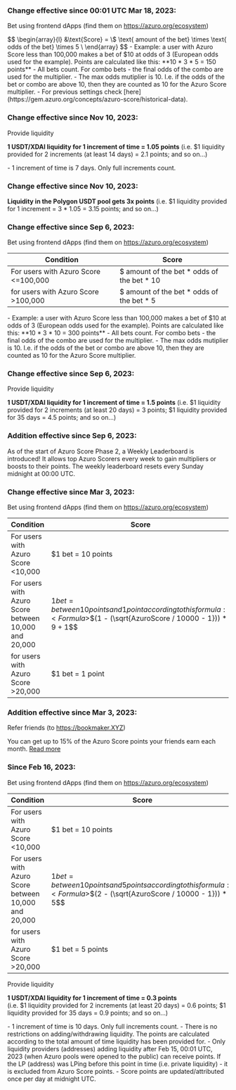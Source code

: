 
<PageHeadline
  title="Changelog"
  subTitle="Previous settings are documented here"
/>

### Change effective since 00:01 UTC Mar 18, 2023:

Bet using frontend dApps
(find them on https://azuro.org/ecosystem)

<Formula>
$$
\begin{array}{l}
&\text{Score} = \$ \text{ amount of the bet} \times \text{ odds of the bet} \times 5 \
\end{array}
$$
</Formula>

<Callout type="info">
  - Example: a user with Azuro Score less than 100,000 makes a bet of $10 at odds of 3 (European odds used for the example). Points are calculated like this: **10 * 3 * 5 = 150 points**
  - All bets count. For combo bets - the final odds of the combo are used for the multiplier.
  - The max odds mutiplier is 10. I.e. if the odds of the bet or combo are above 10, then they are counted as 10 for the Azuro Score multiplier.
  - For previous settings check [here](https://gem.azuro.org/concepts/azuro-score/historical-data).
</Callout>

### Change effective since Nov 10, 2023:

Provide liquidity

**1 USDT/XDAI liquidity for 1 increment of time = 1.05 points** (i.e. \$1 liquidity provided for 2 increments
(at least 14 days) = 2.1 points; and so on…)

<Callout type="info">
  - 1 increment of time is 7 days. Only full increments count.
</Callout>

### Change effective since Nov 10, 2023:

**Liquidity in the Polygon USDT pool gets 3x points** (i.e. \$1 liquidity provided for 1 increment = 3 * 1.05 = 3.15 points; and so on…)


### Change effective since Sep 6, 2023:

Bet using frontend dApps
(find them on https://azuro.org/ecosystem)

| Condition | Score |
|---|---|
| For users with Azuro Score \<=100,000 | $ amount of the bet * odds of the bet * 10 |
| for users with Azuro Score \>100,000 | $ amount of the bet * odds of the bet * 5 |

<Callout type="info">
  - Example: a user with Azuro Score less than 100,000 makes a bet of $10 at odds of 3 (European odds used for the example). Points are calculated like this: **10 * 3 * 10 = 300 points**
  - All bets count. For combo bets - the final odds of the combo are used for the multiplier.
  - The max odds mutiplier is 10. I.e. if the odds of the bet or combo are above 10, then they are counted as 10 for the Azuro Score multiplier.
</Callout>

### Change effective since Sep 6, 2023:

Provide liquidity

**1 USDT/XDAI liquidity for 1 increment of time = 1.5 points** (i.e. \$1 liquidity provided for 2 increments
(at least 20 days) = 3 points; $1 liquidity provided for 35 days = 4.5 points; and so on…)

### Addition effective since Sep 6, 2023:

<Callout type="info">
  As of the start of Azuro Score Phase 2, a Weekly Leaderboard is introduced! It allows top Azuro Scorers every week to gain multipliers or boosts to their points. The weekly leaderboard resets every Sunday midnight at 00:00 UTC.
</Callout>


### Change effective since Mar 3, 2023:

Bet using frontend dApps
(find them on https://azuro.org/ecosystem)

| Condition | Score |
|---|---|
| For users with Azuro Score \<10,000 | $1 bet = 10 points |
| For users with Azuro Score between 10,000 and 20,000 | $1 bet = between 10 points and 1 point according to this formula: <Formula>$$(1 - (\sqrt{AzuroScore / 10000 - 1})) * 9 + 1$$</Formula> |
| for users with Azuro Score \>20,000 | $1 bet = 1 point |

### Addition effective since Mar 3, 2023:

Refer friends
(to https://bookmaker.XYZ)

You can get up to 15% of the Azuro Score points your friends earn each month. [Read more](https://docs.bookmaker.xyz/for-bookmaker.xyz-users/refer-a-friend)


### Since Feb 16, 2023:

Bet using frontend dApps
(find them on https://azuro.org/ecosystem)

| Condition | Score |
|---|---|
| For users with Azuro Score \<10,000 | $1 bet = 10 points |
| For users with Azuro Score between 10,000 and 20,000 | $1 bet = between 10 points and 5 points according to this formula: <Formula>$$(2 - (\sqrt{AzuroScore / 10000 - 1})) * 5$$</Formula> |
| for users with Azuro Score \>20,000 | $1 bet = 5 points |

Provide liquidity

**1 USDT/XDAI liquidity for 1 increment of time = 0.3 points**<br />
(i.e. \$1 liquidity provided for 2 increments (at least 20 days) = 0.6 points; $1 liquidity provided for 35 days = 0.9 points; and so on…)

<Callout type="info">
  - 1 increment of time is 10 days. Only full increments count.
  - There is no restrictions on adding/withdrawing liquidity. The points are calculated according to the total amount of time liquidity has been provided for.
  - Only liquidity providers (addresses) adding liquidity after Feb 15, 00:01 UTC, 2023 (when Azuro pools were opened to the public) can receive points. If the LP (address) was LPing before this point in time (i.e. private liquidity) - it is excluded from Azuro Score points.
  - Score points are updated/attributed once per day at midnight UTC.
</Callout>
